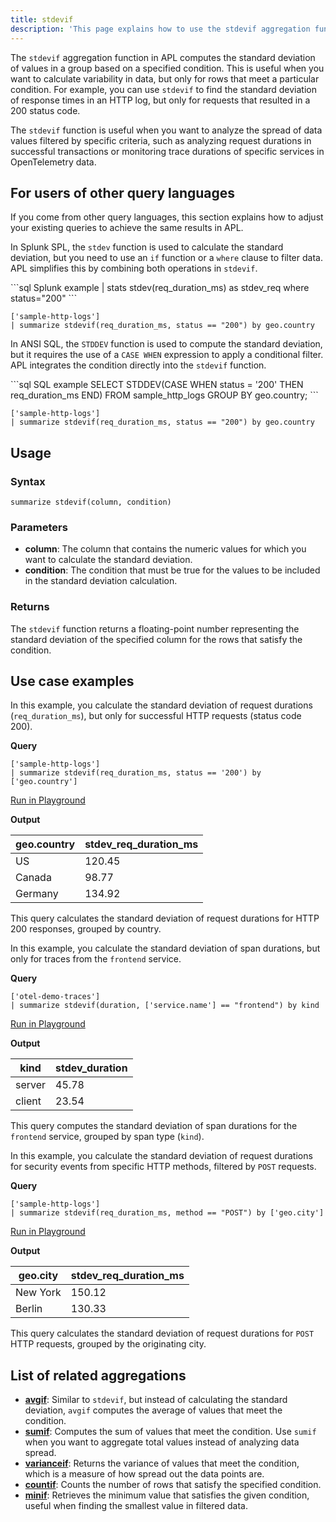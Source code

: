 ```yaml
---
title: stdevif
description: 'This page explains how to use the stdevif aggregation function in APL.'
---
```


The `stdevif` aggregation function in APL computes the standard deviation of values in a group based on a specified condition. This is useful when you want to calculate variability in data, but only for rows that meet a particular condition. For example, you can use `stdevif` to find the standard deviation of response times in an HTTP log, but only for requests that resulted in a 200 status code.

The `stdevif` function is useful when you want to analyze the spread of data values filtered by specific criteria, such as analyzing request durations in successful transactions or monitoring trace durations of specific services in OpenTelemetry data.

## For users of other query languages

If you come from other query languages, this section explains how to adjust your existing queries to achieve the same results in APL.

<AccordionGroup>
<Accordion title="Splunk SPL users">

In Splunk SPL, the `stdev` function is used to calculate the standard deviation, but you need to use an `if` function or a `where` clause to filter data. APL simplifies this by combining both operations in `stdevif`.

<CodeGroup>
```sql Splunk example
| stats stdev(req_duration_ms) as stdev_req where status="200"
```

```kusto APL equivalent
['sample-http-logs']
| summarize stdevif(req_duration_ms, status == "200") by geo.country
```
</CodeGroup>

</Accordion>
<Accordion title="ANSI SQL users">

In ANSI SQL, the `STDDEV` function is used to compute the standard deviation, but it requires the use of a `CASE WHEN` expression to apply a conditional filter. APL integrates the condition directly into the `stdevif` function.

<CodeGroup>
```sql SQL example
SELECT STDDEV(CASE WHEN status = '200' THEN req_duration_ms END)
FROM sample_http_logs
GROUP BY geo.country;
```

```kusto APL equivalent
['sample-http-logs']
| summarize stdevif(req_duration_ms, status == "200") by geo.country
```
</CodeGroup>

</Accordion>
</AccordionGroup>

## Usage

### Syntax

```kusto
summarize stdevif(column, condition)
```

### Parameters

- **column**: The column that contains the numeric values for which you want to calculate the standard deviation.
- **condition**: The condition that must be true for the values to be included in the standard deviation calculation.

### Returns

The `stdevif` function returns a floating-point number representing the standard deviation of the specified column for the rows that satisfy the condition.

## Use case examples

<Tabs>
<Tab title="Log analysis">

In this example, you calculate the standard deviation of request durations (`req_duration_ms`), but only for successful HTTP requests (status code 200).

**Query**

```kusto
['sample-http-logs']
| summarize stdevif(req_duration_ms, status == '200') by ['geo.country']
```

[Run in Playground](https://play.axiom.co/axiom-play-qf1k/explorer?initForm=%7B%22apl%22%3A%22%5B%27sample-http-logs%27%5D%20%7C%20summarize%20stdevif%28req_duration_ms%2C%20status%20%3D%3D%20%27200%27%29%20by%20%5B%27geo.country%27%5D%22%7D)

**Output**

| geo.country | stdev_req_duration_ms |
|-------------|-----------------------|
| US          | 120.45                |
| Canada      | 98.77                 |
| Germany     | 134.92                |

This query calculates the standard deviation of request durations for HTTP 200 responses, grouped by country.

</Tab>
<Tab title="OpenTelemetry traces">

In this example, you calculate the standard deviation of span durations, but only for traces from the `frontend` service.

**Query**

```kusto
['otel-demo-traces']
| summarize stdevif(duration, ['service.name'] == "frontend") by kind
```

[Run in Playground](https://play.axiom.co/axiom-play-qf1k/explorer?initForm=%7B%22apl%22%3A%22%5B%27otel-demo-traces%27%5D%20%7C%20summarize%20stdevif%28duration%2C%20%5B%27service.name%27%5D%20%3D%3D%20%27frontend%27%29%20by%20kind%22%7D)

**Output**

| kind     | stdev_duration |
|----------|----------------|
| server   | 45.78          |
| client   | 23.54          |

This query computes the standard deviation of span durations for the `frontend` service, grouped by span type (`kind`).

</Tab>
<Tab title="Security logs">

In this example, you calculate the standard deviation of request durations for security events from specific HTTP methods, filtered by `POST` requests.

**Query**

```kusto
['sample-http-logs']
| summarize stdevif(req_duration_ms, method == "POST") by ['geo.city']
```

[Run in Playground](https://play.axiom.co/axiom-play-qf1k/explorer?initForm=%7B%22apl%22%3A%22%5B%27sample-http-logs%27%5D%20%7C%20summarize%20stdevif%28req_duration_ms%2C%20method%20%3D%3D%20%27POST%27%29%20by%20%5B%27geo.city%27%5D%22%7D)

**Output**

| geo.city | stdev_req_duration_ms |
|----------|-----------------------|
| New York | 150.12                |
| Berlin   | 130.33                |

This query calculates the standard deviation of request durations for `POST` HTTP requests, grouped by the originating city.

</Tab>
</Tabs>

## List of related aggregations

- [**avgif**](/apl/aggregation-function/avgif): Similar to `stdevif`, but instead of calculating the standard deviation, `avgif` computes the average of values that meet the condition.
- [**sumif**](/apl/aggregation-function/sumif): Computes the sum of values that meet the condition. Use `sumif` when you want to aggregate total values instead of analyzing data spread.
- [**varianceif**](/apl/aggregation-function/varianceif): Returns the variance of values that meet the condition, which is a measure of how spread out the data points are.
- [**countif**](/apl/aggregation-function/countif): Counts the number of rows that satisfy the specified condition.
- [**minif**](/apl/aggregation-function/minif): Retrieves the minimum value that satisfies the given condition, useful when finding the smallest value in filtered data.